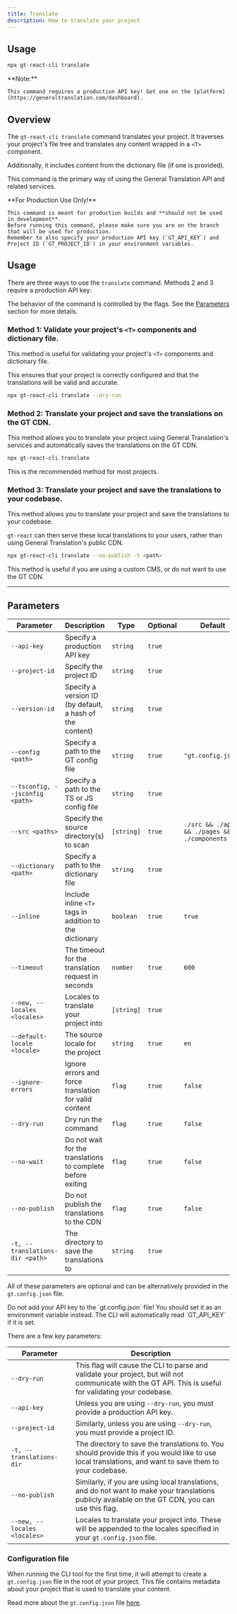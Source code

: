 ```yaml
---
title: Translate
description: How to translate your project
---
```

## Usage

```bash
npx gt-react-cli translate
```
<Callout type="info">
    **Note:**

    This command requires a production API key! Get one on the [platform](https://generaltranslation.com/dashboard).
</Callout>

## Overview

The `gt-react-cli translate` command translates your project. It traverses your project's file tree and translates any content wrapped in a `<T>` component.

Additionally, it includes content from the dictionary file (if one is provided).

This command is the primary way of using the General Translation API and related services.

<Callout type="warn">
    **For Production Use Only!**

    This command is meant for production builds and **should not be used in development**.
    Before running this command, please make sure you are on the branch that will be used for production.
    Remember to also specify your production API key (`GT_API_KEY`) and Project ID (`GT_PROJECT_ID`) in your environment variables.
</Callout>


## Usage

There are three ways to use the `translate` command. Methods 2 and 3 require a production API key:

The behavior of the command is controlled by the flags. See the [Parameters](#parameters) section for more details.


### Method 1: Validate your project's `<T>` components and dictionary file.

This method is useful for validating your project's `<T>` components and dictionary file.

This ensures that your project is correctly configured and that the translations will be valid and accurate.

```bash
npx gt-react-cli translate --dry-run
```

### Method 2: Translate your project and save the translations on the GT CDN.

This method allows you to translate your project using General Translation's services and automatically saves the translations on the GT CDN.

```bash
npx gt-react-cli translate
```
<Callout type="info">
    This is the recommended method for most projects.
</Callout>

### Method 3: Translate your project and save the translations to your codebase.

This method allows you to translate your project and save the translations to your codebase.

`gt-react` can then serve these local translations to your users, rather than using General Translation's public CDN.

```bash
npx gt-react-cli translate --no-publish -t <path>
```

<Callout type="info">
    This method is useful if you are using a custom CMS, or do not want to use the GT CDN.
</Callout>


---

## Parameters

| Parameter       | Description                                      | Type    | Optional | Default         |
|-----------------|--------------------------------------------------|---------|----------|-----------------|
| `--api-key`       | Specify a production API key                                | `string`  | `true`     |                 |
| `--project-id`    | Specify the project ID                                      | `string`  | `true`     |                 |
| `--version-id`    | Specify a version ID (by default, a hash of the content)    | `string`  | `true`     |                 |
| `--config <path>`| Specify a path to the GT config file                       | `string`  | `true`     | `"gt.config.json"`  |
| `--tsconfig, --jsconfig <path>`| Specify a path to the TS or JS config file | `string`  | `true`     |                 |
| `--src <paths>`   | Specify the source directory(s) to scan                     | `[string]`  | `true`     | `./src && ./app && ./pages && ./components`      |
| `--dictionary <path>`    | Specify a path to the dictionary file                | `string`  | `true`     |                 |
| `--inline`        | Include inline `<T>` tags in addition to the dictionary     | `boolean` | `true`     | `true`            |
| `--timeout`       | The timeout for the translation request in seconds          | `number`  | `true`     | `600`              |
| `--new, --locales <locales>`| Locales to translate your project into            | `[string]`  | `true`     |                 |
| `--default-locale <locale>`| The source locale for the project                  | `string`  | `true`     |  `en`               |
| `--ignore-errors` | Ignore errors and force translation for valid content       | `flag` | `true`     | `false`           |
| `--dry-run`       | Dry run the command                                         | `flag` | `true`     | `false`           |
| `--no-wait`       | Do not wait for the translations to complete before exiting | `flag` | `true`     | `false`           |
| `--no-publish`    | Do not publish the translations to the CDN                  | `flag` | `true`     | `false`           |
| `-t, --translations-dir <path>`    | The directory to save the translations to  | `string`  | `true`     |            |

All of these parameters are optional and can be alternatively provided in the `gt.config.json` file.

<Callout type="warn">
    Do not add your API key to the `gt.config.json` file!
    You should set it as an environment variable instead. The CLI will automatically read `GT_API_KEY` if it is set.
</Callout>

There are a few key parameters:

| Parameter       | Description                                      |
|-----------------|--------------------------------------------------|
| `--dry-run` | This flag will cause the CLI to parse and validate your project, but will not communicate with the GT API. This is useful for validating your codebase.
| `--api-key` | Unless you are using `--dry-run`, you must provide a production API key.
| `--project-id` | Similarly, unless you are using `--dry-run`, you must provide a project ID.
| `-t, --translations-dir` | The directory to save the translations to. You should provide this if you would like to use local translations, and want to save them to your codebase.
| `--no-publish` | Similarly, if you are using local translations, and do not want to make your translations publicly available on the GT CDN, you can use this flag.
| `--new, --locales <locales>` | Locales to translate your project into. These will be appended to the locales specified in your `gt.config.json` file.


### Configuration file

When running the CLI tool for the first time, it will attempt to create a `gt.config.json` file in the root of your project.
This file contains metadata about your project that is used to translate your content.

Read more about the `gt.config.json` file [here](/docs/next/reference/gt-config).
